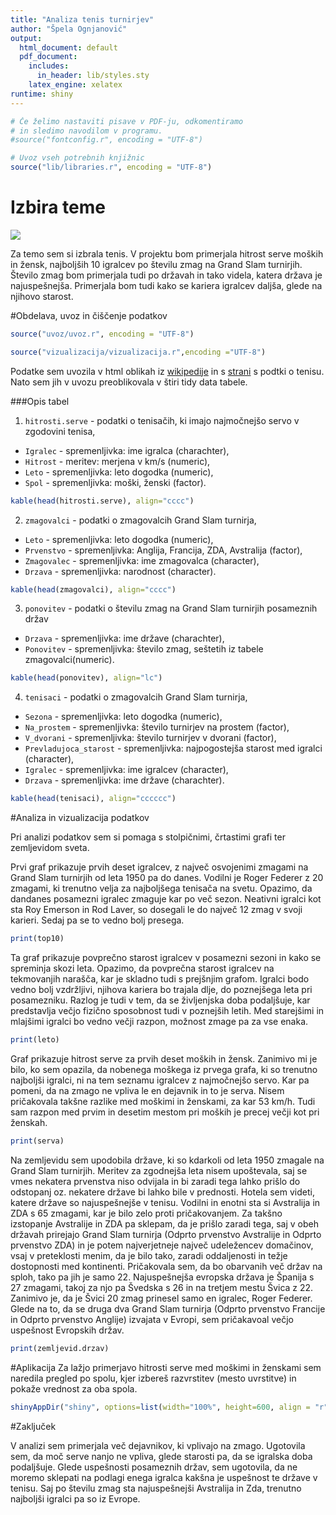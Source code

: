 ```yaml
---
title: "Analiza tenis turnirjev"
author: "Špela Ognjanović"
output:
  html_document: default
  pdf_document:
    includes:
      in_header: lib/styles.sty
    latex_engine: xelatex
runtime: shiny
---
```


```r
# Če želimo nastaviti pisave v PDF-ju, odkomentiramo
# in sledimo navodilom v programu.
#source("fontconfig.r", encoding = "UTF-8")

# Uvoz vseh potrebnih knjižnic
source("lib/libraries.r", encoding = "UTF-8")
```

# Izbira teme

![](http://www.tic-sb.si/assets/gallery/60/683.jpg)

Za temo sem si izbrala tenis. V projektu bom primerjala hitrost serve moških in žensk, najboljših 10 igralcev po številu zmag na Grand Slam turnirjih. Število zmag bom primerjala tudi po državah in tako videla, katera država je najuspešnejša. Primerjala bom tudi kako se kariera igralcev daljša, glede na njihovo starost.

#Obdelava, uvoz in čiščenje podatkov

```r
source("uvoz/uvoz.r", encoding = "UTF-8")
```

```r
source("vizualizacija/vizualizacija.r",encoding ="UTF-8")
```

Podatke sem uvozila v html oblikah iz [wikipedije](https://en.wikipedia.org/wiki/List_of_Grand_Slam_men%27s_singles_champions) in s [strani](http://www.ultimatetennisstatistics.com/seasons) s podtki o tenisu. Nato sem jih v uvozu preoblikovala v štiri tidy data tabele. 

###Opis tabel


1. `hitrosti.serve` - podatki o tenisačih, ki imajo najmočnejšo servo v zgodovini tenisa,
  - `Igralec` - spremenljivka: ime igralca (charachter),
  - `Hitrost` - meritev: merjena v km/s (numeric),
  - `Leto` - spremenljivka: leto dogodka (numeric),
  - `Spol` - spremenljivka: moški, ženski (factor).
  

```r
kable(head(hitrosti.serve), align="cccc")

```

2. `zmagovalci` - podatki o zmagovalcih Grand Slam turnirja,
  - `Leto` - spremenljivka: leto dogodka (numeric),
  - `Prvenstvo` - spremenljivka: Anglija, Francija, ZDA, Avstralija (factor),
  - `Zmagovalec` - spremenljivka: ime zmagovalca (character),
  - `Drzava` - spremenljivka: narodnost (character).


```r
kable(head(zmagovalci), align="cccc")

```


3. `ponovitev` - podatki o številu zmag na Grand Slam turnirjih posameznih držav
  - `Drzava` - spremenljivka: ime države (charachter),
  - `Ponovitev` - spremenljivka: število zmag, seštetih iz tabele zmagovalci(numeric).

```r
kable(head(ponovitev), align="lc")
```

4. `tenisaci` - podatki o zmagovalcih Grand Slam turnirja,
  - `Sezona` - spremenljivka: leto dogodka (numeric),
  - `Na_prostem` - spremenljivka: število turnirjev na prostem (factor),
  - `V_dvorani` - spremenljivka: število turnirjev v dvorani (factor),
  - `Prevladujoca_starost` - spremenljivka: najpogostejša starost med igralci (character),
  - `Igralec` - spremenljivka: ime igralcev (character),
  - `Drzava` - spremenljivka: ime države (charachter).
  
```r
kable(head(tenisaci), align="cccccc")

```

#Analiza in vizualizacija podatkov



Pri analizi podatkov sem si pomaga s stolpičnimi, črtastimi grafi ter zemljevidom sveta.

Prvi graf prikazuje prvih deset igralcev, z največ osvojenimi zmagami na Grand Slam turnirjih od leta 1950 pa do danes. Vodilni je Roger Federer z 20 zmagami, ki trenutno velja za najboljšega tenisača na svetu. Opazimo, da dandanes posamezni igralec zmaguje kar po več sezon. Neativni igralci kot sta Roy Emerson in Rod Laver, so dosegali le do največ 12 zmag v svoji karieri. Sedaj pa se to vedno bolj presega.  

```r
print(top10)
```


Ta graf prikazuje povprečno starost igralcev v posamezni sezoni in kako se spreminja skozi leta. Opazimo, da povprečna starost igralcev na tekmovanjih narašča, kar je skladno tudi s prejšnjim grafom. Igralci bodo vedno bolj vzdržljivi, njihova kariera bo trajala dlje, do poznejšega leta pri posamezniku. Razlog je tudi v tem, da se življenjska doba podaljšuje, kar predstavlja večjo fizično sposobnost tudi v poznejših letih. Med starejšimi in mlajšimi igralci bo vedno večji razpon, možnost zmage pa za vse enaka.

```r
print(leto)
```


Graf prikazuje hitrost serve za prvih deset moških in žensk. Zanimivo mi je bilo, ko sem opazila, da nobenega moškega iz prvega grafa, ki so trenutno najboljši igralci, ni na tem seznamu igralcev z najmočnejšo servo. Kar pa pomeni, da na zmago ne vpliva le en dejavnik in to je serva. 
Nisem pričakovala takšne razlike med moškimi in ženskami, za kar 53 km/h. Tudi sam razpon med prvim in desetim mestom pri moških je precej večji kot pri ženskah. 

```r
print(serva)
```


Na zemljevidu sem upodobila države, ki so kdarkoli od leta 1950 zmagale na Grand Slam turnirjih. Meritev za zgodnejša leta nisem upoštevala, saj se vmes nekatera prvenstva niso odvijala in bi zaradi tega lahko prišlo do odstopanj oz. nekatere države bi lahko bile v prednosti. Hotela sem videti, katere države so najuspešnejše v tenisu. Vodilni in enotni sta si Avstralija in ZDA s 65 zmagami, kar je bilo zelo proti pričakovanjem.  Za takšno izstopanje Avstralije in ZDA pa sklepam, da je prišlo zaradi tega, saj v obeh državah prirejajo Grand Slam turnirja (Odprto prvenstvo Avstralije in Odprto prvenstvo ZDA) in je potem najverjetneje največ udeležencev domačinov, vsaj v preteklosti menim, da je bilo tako, zaradi oddaljenosti in težje dostopnosti med kontinenti. Pričakovala sem, da bo obarvanih več držav na sploh, tako pa jih je samo 22.
Najuspešnejša evropska država je Španija s 27 zmagami, takoj za njo pa Švedska s 26 in na tretjem mestu Švica z 22. Zanimivo je, da je Švici 20 zmag prinesel samo en igralec, Roger Federer. Glede na to, da se druga dva Grand Slam turnirja (Odprto prvenstvo Francije in Odprto prvenstvo Anglije) izvajata v Evropi, sem pričakavoal večjo uspešnost Evropskih držav. 

```r
print(zemljevid.drzav)
```

#Aplikacija
Za lažjo primerjavo hitrosti serve med moškimi in ženskami sem naredila pregled po spolu, kjer izbereš razvrstitev (mesto uvrstitve) in pokaže vrednost za oba spola.

```r
shinyAppDir("shiny", options=list(width="100%", height=600, align = "r"))
```



#Zaključek

V analizi sem primerjala več dejavnikov, ki vplivajo na zmago. Ugotovila sem, da moč serve nanjo ne vpliva, glede starosti pa, da se igralska doba podaljšuje.
Glede uspešnosti posameznih držav, sem ugotovila, da ne moremo sklepati na podlagi enega igralca kakšna je uspešnost te države v tenisu. Saj po številu zmag sta najuspešnejši Avstralija in Zda, trenutno najboljši igralci pa so iz Evrope. 
